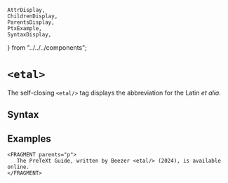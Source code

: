     AttrDisplay,
    ChildrenDisplay,
    ParentsDisplay,
    PtxExample,
    SyntaxDisplay,
} from "../../../components";

# `<etal>`

The self-closing `<etal/>` tag displays the abbreviation
 for the Latin <em>et alia</em>.

## Syntax

<SyntaxDisplay name="etal" />

## Examples

 ```ptx-example
<FRAGMENT parents="p">
    The PreTeXt Guide, written by Beezer <etal/> (2024), is available online.
</FRAGMENT>
```
